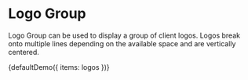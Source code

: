 
<Meta title="Objects/Logo Group" />

# Logo Group

Logo Group can be used to display a group of client logos. Logos break onto multiple lines depending on the available space and are vertically centered.

<Canvas>
  <Story
    name="Default"
    parameters={{ docs: { source: { code: defaultDemoSource } } }}
  >
    {defaultDemo({ items: logos })}
  </Story>
</Canvas>
